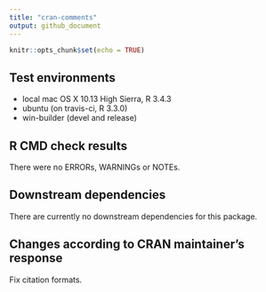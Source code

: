 ```yaml
---
title: "cran-comments"
output: github_document
---
```


```r
knitr::opts_chunk$set(echo = TRUE)
```

## Test environments 
* local mac OS X 10.13 High Sierra, R 3.4.3 
* ubuntu (on travis-ci, R 3.3.0)
* win-builder (devel and release)

## R CMD check results
There were no ERRORs, WARNINGs or NOTEs. 

## Downstream dependencies
There are currently no downstream dependencies for this package. 

## Changes according to CRAN maintainer's response 
Fix citation formats.
